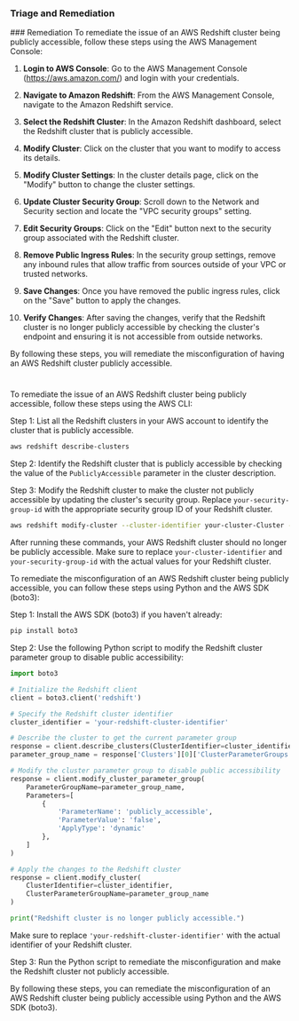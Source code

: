 
### Triage and Remediation
<Tabs>
<Tab title='Remediation'>
### Remediation

<AccordionGroup>
<Accordion title='Using Console' defaultOpen='true'>
To remediate the issue of an AWS Redshift cluster being publicly accessible, follow these steps using the AWS Management Console:

1. **Login to AWS Console**: Go to the AWS Management Console (https://aws.amazon.com/) and login with your credentials.

2. **Navigate to Amazon Redshift**: From the AWS Management Console, navigate to the Amazon Redshift service.

3. **Select the Redshift Cluster**: In the Amazon Redshift dashboard, select the Redshift cluster that is publicly accessible.

4. **Modify Cluster**: Click on the cluster that you want to modify to access its details.

5. **Modify Cluster Settings**: In the cluster details page, click on the "Modify" button to change the cluster settings.

6. **Update Cluster Security Group**: Scroll down to the Network and Security section and locate the "VPC security groups" setting.

7. **Edit Security Groups**: Click on the "Edit" button next to the security group associated with the Redshift cluster.

8. **Remove Public Ingress Rules**: In the security group settings, remove any inbound rules that allow traffic from sources outside of your VPC or trusted networks.

9. **Save Changes**: Once you have removed the public ingress rules, click on the "Save" button to apply the changes.

10. **Verify Changes**: After saving the changes, verify that the Redshift cluster is no longer publicly accessible by checking the cluster's endpoint and ensuring it is not accessible from outside networks.

By following these steps, you will remediate the misconfiguration of having an AWS Redshift cluster publicly accessible.

#
</Accordion>

<Accordion title='Using CLI'>
To remediate the issue of an AWS Redshift cluster being publicly accessible, follow these steps using the AWS CLI:

Step 1: List all the Redshift clusters in your AWS account to identify the cluster that is publicly accessible.
```bash
aws redshift describe-clusters
```

Step 2: Identify the Redshift cluster that is publicly accessible by checking the value of the `PubliclyAccessible` parameter in the cluster description.

Step 3: Modify the Redshift cluster to make the cluster not publicly accessible by updating the cluster's security group. Replace `your-security-group-id` with the appropriate security group ID of your Redshift cluster.
```bash
aws redshift modify-cluster --cluster-identifier your-cluster-Cluster --no-publicly-accessible --vpc-security-group-ids your-security-group-id
```

After running these commands, your AWS Redshift cluster should no longer be publicly accessible. Make sure to replace `your-cluster-identifier` and `your-security-group-id` with the actual values for your Redshift cluster.
</Accordion>

<Accordion title='Using Python'>
To remediate the misconfiguration of an AWS Redshift cluster being publicly accessible, you can follow these steps using Python and the AWS SDK (boto3):

Step 1: Install the AWS SDK (boto3) if you haven't already:
```bash
pip install boto3
```

Step 2: Use the following Python script to modify the Redshift cluster parameter group to disable public accessibility:

```python
import boto3

# Initialize the Redshift client
client = boto3.client('redshift')

# Specify the Redshift cluster identifier
cluster_identifier = 'your-redshift-cluster-identifier'

# Describe the cluster to get the current parameter group
response = client.describe_clusters(ClusterIdentifier=cluster_identifier)
parameter_group_name = response['Clusters'][0]['ClusterParameterGroups'][0]['ParameterGroupName']

# Modify the cluster parameter group to disable public accessibility
response = client.modify_cluster_parameter_group(
    ParameterGroupName=parameter_group_name,
    Parameters=[
        {
            'ParameterName': 'publicly_accessible',
            'ParameterValue': 'false',
            'ApplyType': 'dynamic'
        },
    ]
)

# Apply the changes to the Redshift cluster
response = client.modify_cluster(
    ClusterIdentifier=cluster_identifier,
    ClusterParameterGroupName=parameter_group_name
)

print("Redshift cluster is no longer publicly accessible.")
```

Make sure to replace `'your-redshift-cluster-identifier'` with the actual identifier of your Redshift cluster.

Step 3: Run the Python script to remediate the misconfiguration and make the Redshift cluster not publicly accessible.

By following these steps, you can remediate the misconfiguration of an AWS Redshift cluster being publicly accessible using Python and the AWS SDK (boto3).
</Accordion>

</AccordionGroup>
</Tab>
</Tabs>
